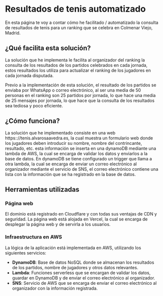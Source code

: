 # Resultados de tenis automatizado

En esta página te voy a contar cómo he facilitado / automatizado la consulta de resultados de tenis para un ranking que se celebra en Colmenar Viejo, Madrid.

## ¿Qué facilita esta solución?

La solución que he implementa le facilita al organizador del ranking la consulta de los resultados de los partidos celebrados en cada jornada, estos resultados los utiliza para actualizar el ranking de los jugadores en cada jornada disputada.

Previo a la implementación de esta solución, el resultado de los partidos se enviaba por WhatsApp o correo electrónico, al ser una media de 50 personas en el ranking son 25 partidos por jornada, lo que hace una media de 25 mensajes por jornada, lo que hace que la consulta de los resultados sea tediosa y poco eficiente.

## ¿Cómo funciona?

La solución que he implementado consiste en una web https:://tenis.alvarosaavedra.es, la cual muestra un formulario web donde los jugadores deben introducir su nombre, nombre del contrincante, resultado, etc. esta información se inserta en una dynamoDB mediante una lambda de AWS, la cual se encarga de validar los datos y enviarlos a la base de datos. En dynamoDB se tiene configurado un trigger que llama a otra lambda, la cual se encarga de enviar un correo electrónico al organizador mediante el servicio de SNS, el correo electrónico contiene una lista con la información que se ha registrado en la base de datos.

## Herramientas utilizadas

### Página web

El dominio está registrado en Cloudflare y con todas sus ventajas de CDN y seguridad. La página web está alojada en Vercel, la cual se encarga de desplegar la página web y de servirla a los usuarios.

### Infraestructura en AWS

La lógica de la aplicación está implementada en AWS, utilizando los siguientes servicios:
- **DynamoDB**: Base de datos NoSQL donde se almacenan los resultados de los partidos, nombre de jugadores y otros datos relevantes.
- **Lambda**: Funciones serverless que se encargan de validar los datos, guardar en DynamoDB y de enviar el correo electrónico al organizador.
- **SNS**: Servicio de AWS que se encarga de enviar el correo electrónico al organizador con la información registrada.